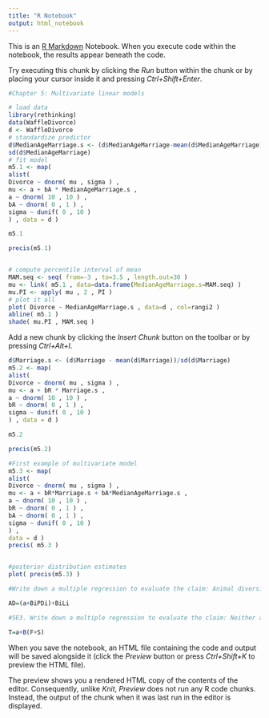 ```yaml
---
title: "R Notebook"
output: html_notebook
---
```


This is an [R Markdown](http://rmarkdown.rstudio.com) Notebook. When you execute code within the notebook, the results appear beneath the code. 

Try executing this chunk by clicking the *Run* button within the chunk or by placing your cursor inside it and pressing *Ctrl+Shift+Enter*. 

```r
#Chapter 5: Multivariate linear models

# load data
library(rethinking)
data(WaffleDivorce)
d <- WaffleDivorce
# standardize predictor
d$MedianAgeMarriage.s <- (d$MedianAgeMarriage-mean(d$MedianAgeMarriage))/
sd(d$MedianAgeMarriage)
# fit model
m5.1 <- map(
alist(
Divorce ~ dnorm( mu , sigma ) ,
mu <- a + bA * MedianAgeMarriage.s ,
a ~ dnorm( 10 , 10 ) ,
bA ~ dnorm( 0 , 1 ) ,
sigma ~ dunif( 0 , 10 )
) , data = d )

m5.1

precis(m5.1)


# compute percentile interval of mean
MAM.seq <- seq( from=-3 , to=3.5 , length.out=30 )
mu <- link( m5.1 , data=data.frame(MedianAgeMarriage.s=MAM.seq) )
mu.PI <- apply( mu , 2 , PI )
# plot it all
plot( Divorce ~ MedianAgeMarriage.s , data=d , col=rangi2 )
abline( m5.1 )
shade( mu.PI , MAM.seq )


```

Add a new chunk by clicking the *Insert Chunk* button on the toolbar or by pressing *Ctrl+Alt+I*.
```r
d$Marriage.s <- (d$Marriage - mean(d$Marriage))/sd(d$Marriage)
m5.2 <- map(
alist(
Divorce ~ dnorm( mu , sigma ) ,
mu <- a + bR * Marriage.s ,
a ~ dnorm( 10 , 10 ) ,
bR ~ dnorm( 0 , 1 ) ,
sigma ~ dunif( 0 , 10 )
) , data = d )

m5.2

precis(m5.2)
```
```r
#First example of multivariate model
m5.3 <- map(
alist(
Divorce ~ dnorm( mu , sigma ) ,
mu <- a + bR*Marriage.s + bA*MedianAgeMarriage.s ,
a ~ dnorm( 10 , 10 ) ,
bR ~ dnorm( 0 , 1 ) ,
bA ~ dnorm( 0 , 1 ) ,
sigma ~ dunif( 0 , 10 )
) ,
data = d )
precis( m5.3 )


#posterior distribution estimates
plot( precis(m5.3) )
```
```r
#Write down a multiple regression to evaluate the claim: Animal diversity is linearly related tolatitude, but only after controlling for plant diversity. You just need to write down the model definition

AD=(a+BiPDi)+BiLi

#5E3. Write down a multiple regression to evaluate the claim: Neither amount of funding nor siz of laboratory is by itself a good predictor of time to PhD degree; but together these variables are both positively associated with time to degree. Write down the model definition and indicate which side of zero each slope parameter should be on.

T=a+B(F+S)

```

When you save the notebook, an HTML file containing the code and output will be saved alongside it (click the *Preview* button or press *Ctrl+Shift+K* to preview the HTML file).

The preview shows you a rendered HTML copy of the contents of the editor. Consequently, unlike *Knit*, *Preview* does not run any R code chunks. Instead, the output of the chunk when it was last run in the editor is displayed.
